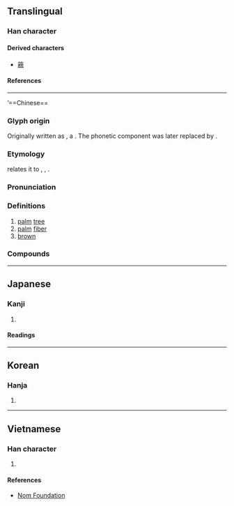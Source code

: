 {{character info}}
==Translingual==

===Han character===
{{Han char|rn=75|rad=木|as=08|sn=12|four=43991|canj=DJMF|ids=⿰木宗}}

====Derived characters====
* [[䉘]]

====References====
{{Han ref|kx=0532.140|dkj=14933|dj=0920.200|hdz=21238.070|uh=68D5}}

----

’==Chinese==
{{zh-forms|alt=椶,𣞛,㯶}}

===Glyph origin===
{{Han etym|椶}}

Originally written as {{zh-l|*椶}}, a {{Han compound|木|㚇|nocap=1|ls=psc|c1=s|c2=p|t1=wood|no_och2=1}}. The phonetic component was later replaced by {{zh-l|宗}}.

===Etymology===
{{zh-ref|Wang (1982)}} relates it to {{och-l|總|to collect}}, {{och-l|稯|sheaf; bundle}}, {{och-l|鬃|id=2|mane}}.

===Pronunciation===
{{zh-pron
|m=zōng
|m-s=zong1
|c=zung1
|c-t=duung1
|g=zung1
|h=pfs=chûng;gd=zung1
|j=zung1
|mb=cóng
|md=cĕ̤ng/cŭng
|md_note=cĕ̤ng - vernacular; cŭng - literary
|mn=chang/ml:chong
|mn_note=chang - vernacular; chong - literary
|mn-t=zang1
|w=1tson
|x=zong1
|mc=y
|oc=y
|cat=n,a
}}

===Definitions===
{{zh-hanzi}}

# [[palm]] [[tree]]
# [[palm]] [[fiber]]
# [[brown]] {{gl|[[color]], similar to that of fibers made from a palm's [[leaf sheath]]}}
#: {{zh-x|棕熊|'''brown''' bear}}

===Compounds===
{{zh-der|棕壤|棕樹|棕櫚|棕毛|棕毯|棕熊|棕竹|棕紅|棕編|棕繃|棕繩|棕色|棕色種|棕髮|棕黃|棕黑|油棕|觀音棕竹|棕蓑|棕鑢仔|棕筅仔|棕人|棕冠|棕匠|棕墊|棕將軍|棕屩|棕帚|棕床|棕扇|棕拂|棕棚|棕榻|棕檐子|棕櫚屋|棕殿|棕片|棕皮|棕笠|棕筍|棕箱|棕籃|棕絲|棕綠|棕綦|棕色人種|棕花|棕莢|棕薦|棕衣|棕車|棕輿|棕轎|棕閭|棕靸|棕鞋|棕魚|海棕}}

----

==Japanese==

===Kanji===
{{ja-kanji|grade=|rs=木08}}

# {{rfdef|ja|sort=木08}}

====Readings====
{{ja-readings
|goon=す
|kanon=そう
|kanyoon=しゅ
}}

----

==Korean==

===Hanja===
{{ko-hanja|[[종려]][[나무]]|종}}

# {{hanja form of|종|palm tree}}

----

==Vietnamese==

===Han character===
{{vi-readings|rs=木08|reading=[[sồng]], [[tông]]}}

# {{rfdef|vi|sort=木08}}

====References====
* [http://nomfoundation.org/common/nom_details.php?codepoint=68d5 Nom Foundation]
